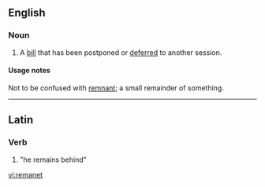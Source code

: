==English==

===Noun===
{{en-noun}}

# {{British|legal|Parliament}} A [[bill]] that has been postponed or [[deferred]] to another session.

====Usage notes====
Not to be confused with [[remnant]]; a small remainder of something.

----

==Latin==

===Verb===
{{la-verb-form|remanet}}

# {{conjugation of|remaneo|remaneō|3|s|pres|act|ind|lang=la}} "he remains&nbsp;behind"

[[vi:remanet]]